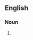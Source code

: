 ==English==

===Noun===
{{head|en|noun form|head=[[cold]] [[cream]]s}}

# {{plural of|cold cream|lang=en}}